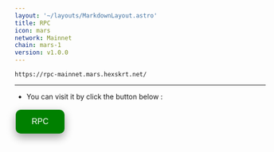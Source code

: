 ```yaml
---
layout: '~/layouts/MarkdownLayout.astro'
title: RPC
icon: mars
network: Mainnet
chain: mars-1
version: v1.0.0
---
```

```
https://rpc-mainnet.mars.hexskrt.net/
```
--------------

- You can visit it by click the button below :
<a href="https://rpc-mainnet.mars.hexskrt.net/" target="_blank">
  <button style="background-color: green; border: none; color: white; padding: 15px 32px; text-align: center; text-decoration: none; display: inline-block; font-size: 16px; margin: 4px 2px; cursor: pointer; border-radius: 10px; box-shadow: 0 8px 16px 0 rgba(0,0,0,0.2), 0 6px 20px 0 rgba(0,0,0,0.19);" onmouseover="this.style.boxShadow='0 0 0 4px rgba(0,255,0,0.5)'" onmouseout="this.style.boxShadow='0 8px 16px 0 rgba(0,0,0,0.2), 0 6px 20px 0 rgba(0,0,0,0.19)'">RPC</button>
</a>